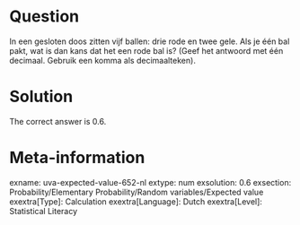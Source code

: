 Question
========

In een gesloten doos zitten vijf ballen: drie rode en twee gele. Als je één bal pakt, wat is dan kans dat het een rode bal is?
(Geef het antwoord met één decimaal. Gebruik een komma als decimaalteken).

Solution
========

The correct answer is 0.6.

Meta-information
================
exname: uva-expected-value-652-nl
extype: num
exsolution: 0.6
exsection: Probability/Elementary Probability/Random variables/Expected value
exextra[Type]: Calculation
exextra[Language]: Dutch
exextra[Level]: Statistical Literacy
